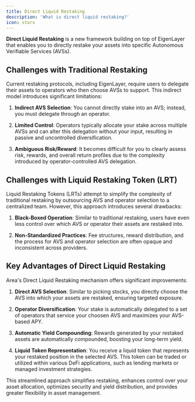 ```yaml
---
title: Direct Liquid Restaking
description: 'What is direct liquid restaking?'
icon: stars
---
```


**Direct Liquid Restaking** is a new framework building on top of EigenLayer that enables you to directly restake your assets into specific Autonomous Verifiable Services (AVSs).

## Challenges with Traditional Restaking

Current restaking protocols, including EigenLayer, require users to delegate their assets to operators who then choose AVSs to support. This indirect model introduces significant limitations:

1. **Indirect AVS Selection**: You cannot directly stake into an AVS; instead, you must delegate through an operator.

2. **Limited Control**: Operators typically allocate your stake across multiple AVSs and can alter this delegation without your input, resulting in passive and uncontrolled diversification.

3. **Ambiguous Risk/Reward**: It becomes difficult for you to clearly assess risk, rewards, and overall return profiles due to the complexity introduced by operator-controlled AVS delegation.

## Challenges with Liquid Restaking Token (LRT)

Liquid Restaking Tokens (LRTs) attempt to simplify the complexity of traditional restaking by outsourcing  AVS and operator selection to a centralized team. However, this approach introduces several drawbacks:

1. **Black-Boxed Operation**: Similar to traditional restaking, users have even less control over which AVS or operator their assets are restaked into.

2. **Non-Standardized Practices**: Fee structures, reward distribution, and the process for AVS and operator selection are often opaque and inconsistent across providers.


## Key Advantages of Direct Liquid Restaking

Area's Direct Liquid Restaking mechanism offers significant improvements:

1. **Direct AVS Selection**: Similar to picking stocks, you directly choose the AVS into which your assets are restaked, ensuring targeted exposure.

2. **Operator Diversification**: Your stake is automatically delegated to a set of operators that service your choosen AVS and maximizes your AVS-based APY.

3. **Automatic Yield Compounding**: Rewards generated by your restaked assets are automatically compounded, boosting your long-term yield.

4. **Liquid Token Representation**: You receive a liquid token that represents your restaked position in the selected AVS. This token can be traded or utilized within various DeFi applications, such as lending markets or managed investment strategies.

This streamlined approach simplifies restaking, enhances control over your asset allocation, optimizes security and yield distribution, and provides greater flexibility in asset management.